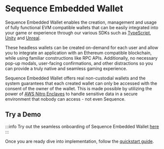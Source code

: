 # Sequence Embedded Wallet

Sequence Embedded Wallet enables the creation, management and usage of fully functional EVM compatible wallets that can be easily integrated into your game or experience through our various SDKs such as [TypeScript](/solutions/wallets/embedded-wallet/quickstart), [Unity](/sdk/unity/overview) and [Unreal](/sdk/unreal/overview).

 These headless wallets can be created on-demand for each user and allow you to integrate an application with an Ethereum compatible blockchain, while using familiar constructions like RPC APIs. Additionally, no necessary pop-up modals, user-facing confirmations, and other distractions so you can provide a truly native and seamless gaming experience.

Sequence Embedded Wallet offers real non-custodial wallets and the system guarantees that each created wallet can only be accessed with the consent of the owner of the wallet. This is made possible by utilizing the power of [AWS Nitro Enclaves](https://aws.amazon.com/ec2/nitro/nitro-enclaves/) to handle sensitive data in a secure environment that nobody can access - not even Sequence.

## Try a Demo

:::info
Try out the seamless onboarding of Sequence Embedded Wallet [here](https://waas-demo.sequence.xyz/)
:::

Once you are ready dive into implementation, follow the [quickstart guide](/solutions/wallets/embedded-wallet/quickstart).

